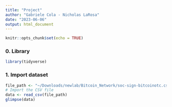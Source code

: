 ```yaml
---
title: "Project"
author: "Gabriele Cola - Nicholas LaRosa"
date: "2023-06-06"
output: html_document
---
```


```r
knitr::opts_chunk$set(echo = TRUE)
```

### 0. Library

```r
library(tidyverse)
```

### 1. Import dataset
```r
file_path <- "~/Downloads/newlab/Bitcoin_Network/soc-sign-bitcoinotc.csv"
# Import the CSV file
data <- read_csv(file_path)
glimpse(data)

```

